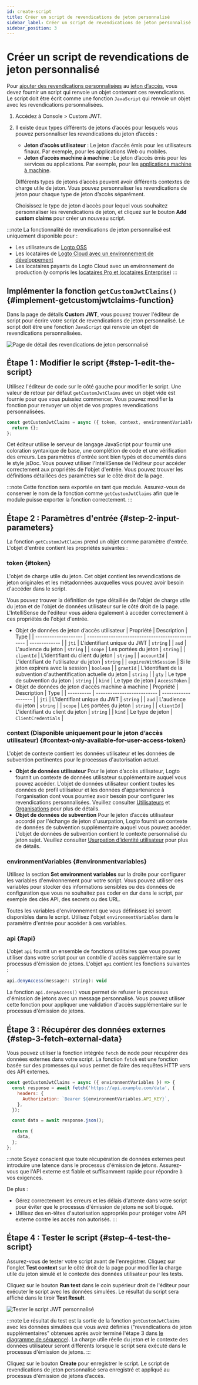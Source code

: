 ```yaml
---
id: create-script
title: Créer un script de revendications de jeton personnalisé
sidebar_label: Créer un script de revendications de jeton personnalisé
sidebar_position: 3
---
```


# Créer un script de revendications de jeton personnalisé

Pour [ajouter des revendications personnalisées](/developers/custom-token-claims) au [jeton d’accès](https://auth.wiki/access-token), vous devez fournir un script qui renvoie un objet contenant ces revendications. Le script doit être écrit comme une fonction `JavaScript` qui renvoie un objet avec les revendications personnalisées.

1. Accédez à <CloudLink to="/customize-jwt">Console > Custom JWT</CloudLink>.
2. Il existe deux types différents de jetons d’accès pour lesquels vous pouvez personnaliser les revendications du jeton d’accès :

   - **Jeton d’accès utilisateur** : Le jeton d’accès émis pour les utilisateurs finaux. Par exemple, pour les applications Web ou mobiles.
   - **Jeton d’accès machine à machine** : Le jeton d’accès émis pour les services ou applications. Par exemple, pour les [applications machine à machine](/quick-starts/m2m).

   Différents types de jetons d’accès peuvent avoir différents contextes de charge utile de jeton. Vous pouvez personnaliser les revendications de jeton pour chaque type de jeton d’accès séparément.

   Choisissez le type de jeton d’accès pour lequel vous souhaitez personnaliser les revendications de jeton, et cliquez sur le bouton **Add custom claims** pour créer un nouveau script.

:::note
La fonctionnalité de revendications de jeton personnalisé est uniquement disponible pour :

- Les utilisateurs de [Logto OSS](/logto-oss)
- Les locataires de [Logto Cloud avec un environnement de développement](/logto-cloud/tenant-settings#development)
- Les locataires payants de Logto Cloud avec un environnement de production (y compris les [locataires Pro et locataires Enterprise](https://logto.io/pricing))
  :::

## Implémenter la fonction `getCustomJwtClaims()` \{#implement-getcustomjwtclaims-function}

Dans la page de détails **Custom JWT**, vous pouvez trouver l'éditeur de script pour écrire votre script de revendications de jeton personnalisé. Le script doit être une fonction `JavaScript` qui renvoie un objet de revendications personnalisées.

![Page de détail des revendications de jeton personnalisé](../assets/custom-jwt-detail-page.png)

## Étape 1 : Modifier le script \{#step-1-edit-the-script}

Utilisez l'éditeur de code sur le côté gauche pour modifier le script. Une valeur de retour par défaut `getCustomJwtClaims` avec un objet vide est fournie pour que vous puissiez commencer. Vous pouvez modifier la fonction pour renvoyer un objet de vos propres revendications personnalisées.

```jsx
const getCustomJwtClaims = async ({ token, context, environmentVariables }) => {
  return {};
};
```

Cet éditeur utilise le serveur de langage JavaScript pour fournir une coloration syntaxique de base, une complétion de code et une vérification des erreurs. Les paramètres d'entrée sont bien typés et documentés dans le style jsDoc. Vous pouvez utiliser l'IntelliSense de l'éditeur pour accéder correctement aux propriétés de l'objet d'entrée. Vous pouvez trouver les définitions détaillées des paramètres sur le côté droit de la page.

:::note
Cette fonction sera exportée en tant que module. Assurez-vous de conserver le nom de la fonction comme `getCustomJwtClaims` afin que le module puisse exporter la fonction correctement.
:::

## Étape 2 : Paramètres d'entrée \{#step-2-input-parameters}

La fonction `getCustomJwtClaims` prend un objet comme paramètre d'entrée. L'objet d'entrée contient les propriétés suivantes :

### token \{#token}

L'objet de charge utile du jeton. Cet objet contient les revendications de jeton originales et les métadonnées auxquelles vous pouvez avoir besoin d'accéder dans le script.

Vous pouvez trouver la définition de type détaillée de l'objet de charge utile du jeton et de l'objet de données utilisateur sur le côté droit de la page. L'IntelliSense de l'éditeur vous aidera également à accéder correctement à ces propriétés de l'objet d'entrée.

- Objet de données de jeton d’accès utilisateur
  | Propriété | Description | Type |
  | -------------------- | ------------------------------------------------ | ------------- |
  | `jti` | L'identifiant unique du JWT | `string` |
  | `aud` | L'audience du jeton | `string` |
  | `scope` | Les portées du jeton | `string` |
  | `clientId` | L'identifiant du client du jeton | `string` |
  | `accountId` | L'identifiant de l'utilisateur du jeton | `string` |
  | `expiresWithSession` | Si le jeton expirera avec la session | `boolean` |
  | `grantId` | L'identifiant de la subvention d'authentification actuelle du jeton | `string` |
  | `gty` | Le type de subvention du jeton | `string` |
  | `kind` | Le type de jeton | `AccessToken` |
- Objet de données de jeton d’accès machine à machine
  | Propriété | Description | Type |
  | ---------- | -------------------------- | ------------------- |
  | `jti` | L'identifiant unique du JWT | `string` |
  | `aud` | L'audience du jeton | `string` |
  | `scope` | Les portées du jeton | `string` |
  | `clientId` | L'identifiant du client du jeton | `string` |
  | `kind` | Le type de jeton | `ClientCredentials` |

### context (Disponible uniquement pour le jeton d’accès utilisateur) \{#context-only-available-for-user-access-token}

L'objet de contexte contient les données utilisateur et les données de subvention pertinentes pour le processus d'autorisation actuel.

- **Objet de données utilisateur**
  Pour le jeton d’accès utilisateur, Logto fournit un contexte de données utilisateur supplémentaire auquel vous pouvez accéder. L'objet de données utilisateur contient toutes les données de profil utilisateur et les données d'appartenance à l'organisation dont vous pourriez avoir besoin pour configurer les revendications personnalisées. Veuillez consulter [Utilisateurs](/user-management/user-data) et [Organisations](/organizations/organization-data) pour plus de détails.
- **Objet de données de subvention**
  Pour le jeton d’accès utilisateur accordé par l'échange de jeton d'usurpation, Logto fournit un contexte de données de subvention supplémentaire auquel vous pouvez accéder. L'objet de données de subvention contient le contexte personnalisé du jeton sujet. Veuillez consulter [Usurpation d’identité utilisateur](/developers/user-impersonation) pour plus de détails.

### environmentVariables \{#environmentvariables}

Utilisez la section **Set environment variables** sur la droite pour configurer les variables d'environnement pour votre script. Vous pouvez utiliser ces variables pour stocker des informations sensibles ou des données de configuration que vous ne souhaitez pas coder en dur dans le script, par exemple des clés API, des secrets ou des URL.

Toutes les variables d'environnement que vous définissez ici seront disponibles dans le script. Utilisez l'objet `environmentVariables` dans le paramètre d'entrée pour accéder à ces variables.

### api \{#api}

L'objet `api` fournit un ensemble de fonctions utilitaires que vous pouvez utiliser dans votre script pour un contrôle d'accès supplémentaire sur le processus d'émission de jetons. L'objet `api` contient les fonctions suivantes :

```jsx
api.denyAccess(message?: string): void
```

La fonction `api.denyAccess()` vous permet de refuser le processus d'émission de jetons avec un message personnalisé. Vous pouvez utiliser cette fonction pour appliquer une validation d'accès supplémentaire sur le processus d'émission de jetons.

## Étape 3 : Récupérer des données externes \{#step-3-fetch-external-data}

Vous pouvez utiliser la fonction intégrée `fetch` de node pour récupérer des données externes dans votre script. La fonction `fetch` est une fonction basée sur des promesses qui vous permet de faire des requêtes HTTP vers des API externes.

```jsx
const getCustomJwtClaims = async ({ environmentVariables }) => {
  const response = await fetch('https://api.example.com/data', {
    headers: {
      Authorization: `Bearer ${environmentVariables.API_KEY}`,
    },
  });

  const data = await response.json();

  return {
    data,
  };
};
```

:::note
Soyez conscient que toute récupération de données externes peut introduire une latence dans le processus d'émission de jetons. Assurez-vous que l'API externe est fiable et suffisamment rapide pour répondre à vos exigences.

De plus :

- Gérez correctement les erreurs et les délais d'attente dans votre script pour éviter que le processus d'émission de jetons ne soit bloqué.
- Utilisez des en-têtes d'autorisation appropriés pour protéger votre API externe contre les accès non autorisés.
  :::

## Étape 4 : Tester le script \{#step-4-test-the-script}

Assurez-vous de tester votre script avant de l'enregistrer. Cliquez sur l'onglet **Test context** sur le côté droit de la page pour modifier la charge utile du jeton simulé et le contexte des données utilisateur pour les tests.

Cliquez sur le bouton **Run test** dans le coin supérieur droit de l'éditeur pour exécuter le script avec les données simulées. Le résultat du script sera affiché dans le tiroir **Test Result**.

![Tester le script JWT personnalisé](../assets/test-custom-jwt-script.png)

:::note
Le résultat du test est la sortie de la fonction `getCustomJwtClaims` avec les données simulées que vous avez définies ("revendications de jeton supplémentaires" obtenues après avoir terminé l'étape 3 dans [le diagramme de séquence](/developers/custom-token-claims/#how-do-custom-token-claims-work)). La charge utile réelle du jeton et le contexte des données utilisateur seront différents lorsque le script sera exécuté dans le processus d'émission de jetons.
:::

Cliquez sur le bouton **Create** pour enregistrer le script. Le script de revendications de jeton personnalisé sera enregistré et appliqué au processus d'émission de jetons d’accès.
